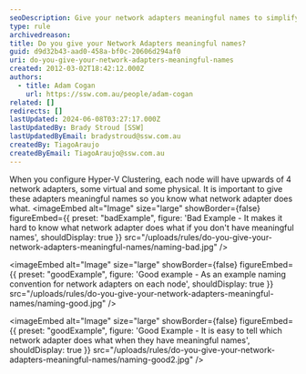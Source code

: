 ```yaml
---
seoDescription: Give your network adapters meaningful names to simplify Hyper-V Clustering configuration and ensure smooth node operations.
type: rule
archivedreason:
title: Do you give your Network Adapters meaningful names?
guid: d9d32b43-aad0-458a-bf0c-20606d294af0
uri: do-you-give-your-network-adapters-meaningful-names
created: 2012-03-02T18:42:12.000Z
authors:
  - title: Adam Cogan
    url: https://ssw.com.au/people/adam-cogan
related: []
redirects: []
lastUpdated: 2024-06-08T03:27:17.000Z
lastUpdatedBy: Brady Stroud [SSW]
lastUpdatedByEmail: bradystroud@ssw.com.au
createdBy: TiagoAraujo
createdByEmail: TiagoAraujo@ssw.com.au
---
```


When you configure Hyper-V Clustering, each node will have upwards of 4 network adapters, some virtual and some physical. It is important to give these adapters meaningful names so you know what network adapter does what.
<imageEmbed
  alt="Image"
  size="large"
  showBorder={false}
  figureEmbed={{
    preset: "badExample",
    figure: 'Bad Example - It makes it hard to know what network adapter does what if you don\'t have meaningful names',
    shouldDisplay: true
  }}
  src="/uploads/rules/do-you-give-your-network-adapters-meaningful-names/naming-bad.jpg"
/>

<imageEmbed
  alt="Image"
  size="large"
  showBorder={false}
  figureEmbed={{
    preset: "goodExample",
    figure: 'Good example - As an example naming convention for network adapters on each node',
    shouldDisplay: true
  }}
  src="/uploads/rules/do-you-give-your-network-adapters-meaningful-names/naming-good.jpg"
/>

<imageEmbed
  alt="Image"
  size="large"
  showBorder={false}
  figureEmbed={{
    preset: "goodExample",
    figure: 'Good Example - It is easy to tell which network adapter does what when they have meaningful names',
    shouldDisplay: true
  }}
  src="/uploads/rules/do-you-give-your-network-adapters-meaningful-names/naming-good2.jpg"
/>

